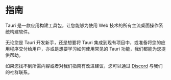 
# 指南

Tauri 是一款应用构建工具包，让您能够为使用 Web 技术的所有主流桌面操作系统构建软件。

无论您是 Tauri 开发新手，还是想要将 Tauri 集成到现有项目中，或准备将您的应用程序交付给用户，亦或是想要学习如何使用常见的 Tauri 功能，我们都能为您提供帮助。

如果您找不到所需内容或者对我们指南有改进建议，您可以通过 [Discord](https://discord.com/invite/tauri) 与我们的社群联系。

<DocCardList items={useCurrentSidebarCategory().items} />
